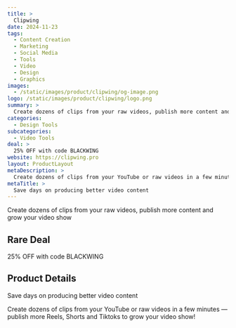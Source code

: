 ```yaml
---
title: >
  Clipwing
date: 2024-11-23
tags:
  - Content Creation
  - Marketing
  - Social Media
  - Tools
  - Video
  - Design
  - Graphics
images:
  - /static/images/product/clipwing/og-image.png
logo: /static/images/product/clipwing/logo.png
summary: >
  Create dozens of clips from your raw videos, publish more content and grow your video show
categories:
  - Design Tools
subcategories:
  - Video Tools
deal: >
  25% OFF with code BLACKWING
website: https://clipwing.pro
layout: ProductLayout
metaDescription: >
  Create dozens of clips from your YouTube or raw videos in a few minutes — publish more Reels, Shorts and Tiktoks to grow your video show!
metaTitle: >
  Save days on producing better video content
---
```

Create dozens of clips from your raw videos, publish more content and grow your video show

## Rare Deal

25% OFF with code BLACKWING

## Product Details
Save days on producing better video content

Create dozens of clips from your YouTube or raw videos in a few minutes — publish more Reels, Shorts and Tiktoks to grow your video show!
